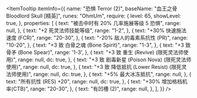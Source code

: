 
<ItemTooltip
  itemInfo={{
    name: "恐惧 Terror (2)",
    baseName: "血王之骨 Bloodlord Skull [精英]",
    runes: "OhmUm",
    require: {
      level: 65,
      showLevel: true,
    },
    properties: [
      {
        text: "被击中时有 20% 几率施展等级 5 恐惧",
        range: null,
      },
      {
        text: "+2 死灵法师技能等级",
        range: "1-2",
      },
      {
        text: "+30% 快速施法速度 (FCR)",
        range: "20-30",
      },
      {
        text: "-20% 敌人的毒素系抗性 (PR)",
        range: "10-20",
      },
      {
        text: "+3 致 白骨之魂 (Bone Spirit)",
        range: "1-3",
      },
      {
        text: "+3 致 骨矛 (Bone Spear)",
        range: '1-3',
      },
      {
        text: "+3 致 重生 (Revive) (限死灵法师使用)",
        range: null,
        dc: true,
      },
      {
        text: "+3 致 剧毒新星 (Poison Nova) (限死灵法师使用)",
        range: null,
        dc: true,
      },
      {
        text: "+3 致 降低抵抗 (Lower Resist) (限死灵法师使用)",
        range: null,
        dc: true,
      },
      {
        text: "+5% 最大冰冻抵抗",
        range: null,
      },
      {
        text: "所有抗性 (RES) +20",
        range: null,
        dc: true,
      },
      {
        text: "+30% 增加格档机率(CTB)",
        range: "20-30",
      },
      {
        text: "有凹槽 (2)",
        range: null,
      },
    ],
  }}
/>
